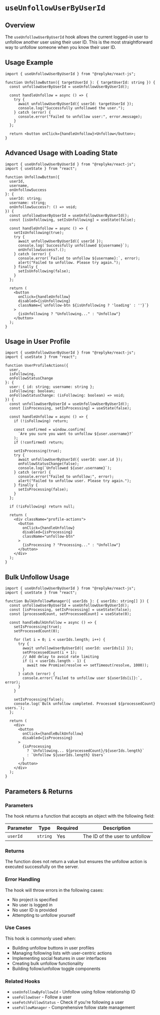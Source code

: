 # `useUnfollowUserByUserId`

## Overview

The `useUnfollowUserByUserId` hook allows the current logged-in user to unfollow another user using their user ID. This is the most straightforward way to unfollow someone when you know their user ID.

## Usage Example

```tsx
import { useUnfollowUserByUserId } from "@replyke/react-js";

function UnfollowButton({ targetUserId }: { targetUserId: string }) {
  const unfollowUserByUserId = useUnfollowUserByUserId();

  const handleUnfollow = async () => {
    try {
      await unfollowUserByUserId({ userId: targetUserId });
      console.log("Successfully unfollowed the user.");
    } catch (error) {
      console.error("Failed to unfollow user:", error.message);
    }
  };

  return <button onClick={handleUnfollow}>Unfollow</button>;
}
```

## Advanced Usage with Loading State

```tsx
import { useUnfollowUserByUserId } from "@replyke/react-js";
import { useState } from "react";

function UnfollowButton({
  userId,
  username,
  onUnfollowSuccess
}: {
  userId: string;
  username: string;
  onUnfollowSuccess?: () => void;
}) {
  const unfollowUserByUserId = useUnfollowUserByUserId();
  const [isUnfollowing, setIsUnfollowing] = useState(false);

  const handleUnfollow = async () => {
    setIsUnfollowing(true);
    try {
      await unfollowUserByUserId({ userId });
      console.log(`Successfully unfollowed ${username}`);
      onUnfollowSuccess?.();
    } catch (error) {
      console.error(`Failed to unfollow ${username}:`, error);
      alert("Failed to unfollow. Please try again.");
    } finally {
      setIsUnfollowing(false);
    }
  };

  return (
    <button
      onClick={handleUnfollow}
      disabled={isUnfollowing}
      className={`unfollow-btn ${isUnfollowing ? 'loading' : ''}`}
    >
      {isUnfollowing ? "Unfollowing..." : "Unfollow"}
    </button>
  );
}
```

## Usage in User Profile

```tsx
import { useUnfollowUserByUserId } from "@replyke/react-js";
import { useState } from "react";

function UserProfileActions({
  user,
  isFollowing,
  onFollowStatusChange
}: {
  user: { id: string; username: string };
  isFollowing: boolean;
  onFollowStatusChange: (isFollowing: boolean) => void;
}) {
  const unfollowUserByUserId = useUnfollowUserByUserId();
  const [isProcessing, setIsProcessing] = useState(false);

  const handleUnfollow = async () => {
    if (!isFollowing) return;

    const confirmed = window.confirm(
      `Are you sure you want to unfollow ${user.username}?`
    );
    if (!confirmed) return;

    setIsProcessing(true);
    try {
      await unfollowUserByUserId({ userId: user.id });
      onFollowStatusChange(false);
      console.log(`Unfollowed ${user.username}`);
    } catch (error) {
      console.error("Failed to unfollow:", error);
      alert("Failed to unfollow user. Please try again.");
    } finally {
      setIsProcessing(false);
    }
  };

  if (!isFollowing) return null;

  return (
    <div className="profile-actions">
      <button
        onClick={handleUnfollow}
        disabled={isProcessing}
        className="unfollow-btn"
      >
        {isProcessing ? "Processing..." : "Unfollow"}
      </button>
    </div>
  );
}
```

## Bulk Unfollow Usage

```tsx
import { useUnfollowUserByUserId } from "@replyke/react-js";
import { useState } from "react";

function BulkUnfollowManager({ userIds }: { userIds: string[] }) {
  const unfollowUserByUserId = useUnfollowUserByUserId();
  const [isProcessing, setIsProcessing] = useState(false);
  const [processedCount, setProcessedCount] = useState(0);

  const handleBulkUnfollow = async () => {
    setIsProcessing(true);
    setProcessedCount(0);

    for (let i = 0; i < userIds.length; i++) {
      try {
        await unfollowUserByUserId({ userId: userIds[i] });
        setProcessedCount(i + 1);
        // Add delay to avoid rate limiting
        if (i < userIds.length - 1) {
          await new Promise(resolve => setTimeout(resolve, 1000));
        }
      } catch (error) {
        console.error(`Failed to unfollow user ${userIds[i]}:`, error);
      }
    }

    setIsProcessing(false);
    console.log(`Bulk unfollow completed. Processed ${processedCount} users.`);
  };

  return (
    <div>
      <button
        onClick={handleBulkUnfollow}
        disabled={isProcessing}
      >
        {isProcessing
          ? `Unfollowing... ${processedCount}/${userIds.length}`
          : `Unfollow ${userIds.length} Users`
        }
      </button>
    </div>
  );
}
```

## Parameters & Returns

### Parameters

The hook returns a function that accepts an object with the following field:

| Parameter | Type     | Required | Description                            |
|-----------|----------|----------|----------------------------------------|
| `userId`  | `string` | Yes      | The ID of the user to unfollow         |

### Returns

The function does not return a value but ensures the unfollow action is executed successfully on the server.

### Error Handling

The hook will throw errors in the following cases:
- No project is specified
- No user is logged in
- No user ID is provided
- Attempting to unfollow yourself

### Use Cases

This hook is commonly used when:
- Building unfollow buttons in user profiles
- Managing following lists with user-centric actions
- Implementing social features in user interfaces
- Creating bulk unfollow functionality
- Building follow/unfollow toggle components

### Related Hooks

- `useUnfollowByFollowId` - Unfollow using follow relationship ID
- `useFollowUser` - Follow a user
- `useFetchFollowStatus` - Check if you're following a user
- `useFollowManager` - Comprehensive follow state management